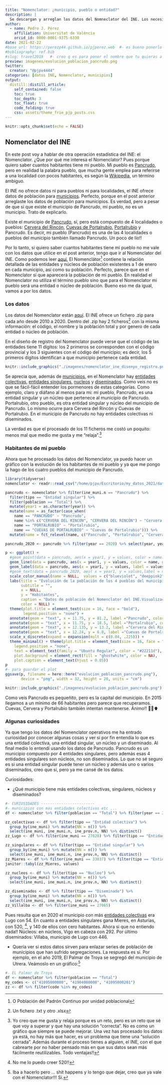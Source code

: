 ```yaml
---
title: "Nomenclator: ¿municipio, pueblo o entidad?"
description: |
  Se descargan y arreglan los datos del Nomneclator del INE. Los necesito para ver la evolución de la población de mi pueblo, Pancrudo. O ¿es municipio? ¿o entidad singular? ¿o nucleo? Para mi es mi pueblo diga lo que diga el INE.
author:
  - name: Pedro J. Pérez
    affiliation: Universitat de València
    orcid_id: 0000-0001-9375-6330
date: 2021-02-22
#base_url: https://perezp44.github.io/pjperez.web  #- es bueno ponerlo
#bibliography: ref.bib
#slug: travel2019   #- creo q es para poner el nombre que tu quieras a la carpeta del post
preview: imagenes/evolucion_poblacion_pancrudo.png
twitter:
  creator: "@pjpv4444"
categories: [datos INE, Nomenclator, municipios]
output:
  distill::distill_article:
    self_contained: false
    toc: true
    toc_depth: 3
    toc_float: true   
    code_folding: true
    css: assets/theme_frie_pjp_posts.css 
---
```



```r
knitr::opts_chunk$set(echo = FALSE)
```

## Nomenclator del INE

En este post voy a hablar de otra operación estadística del INE: el Nomenclator. ¿Que por qué me interesa el Nomenclator? Pues porque quiero saber cuantos habitantes tiene mi pueblo. Mi pueblo es [Pancrudo](https://es.wikipedia.org/wiki/Pancrudo), pero en realidad la palabra pueblo, que mucha gente emplea para referirse a una localidad con pocos habitantes, es según la [Wikipedia](https://es.wikipedia.org/wiki/Pueblo), un término ambiguo. 

El INE no ofrece datos ni para pueblos ni para localidades, el INE ofrece datos de población para [municipios](https://es.wikipedia.org/wiki/Municipio). Perfecto, porque en el post anterior arreglaste los datos de población para municipios. Es verdad, pero a pesar de que sí que existe el municipio de Pancrudo, mi pueblo, no es un municipio. Trato de explicarlo.

Existe el municipio de [Pancrudo](https://es.wikipedia.org/wiki/Pancrudo), sí, pero está compuesto de 4 localidades o pueblos: [Cervera del Rincón](https://es.wikipedia.org/wiki/Cervera_del_Rinc%C3%B3n), [Cuevas de Portalrubio](https://es.wikipedia.org/wiki/Cuevas_de_Portalrubio), [Portalrubio](https://es.wikipedia.org/wiki/Portalrubio) y Pancrudo. Es decir, mi pueblo (Pancrudo) es una de las 4 localidades o pueblos del municipio también llamado Pancrudo. Un poco de lío!!

Por lo tanto, si quiero saber cuantos habitantes tiene mi pueblo no me vale con los datos que utilice en el post anterior, tengo que ir al Nomenclator del INE. Como podemos leer [aquí](https://www.ine.es/dyngs/INEbase/es/operacion.htm?c=Estadistica_C&cid=1254736177010&menu=resultados&idp=1254734710990), El Nomenclátor^[O Población del Padrón Continuo por unidad poblacional] contiene la relación detallada de las entidades y núcleos de población existentes a 1 de enero en cada municipio, así como su población. Perfecto, parece que en el Nomenclator sí que aparecerá la población de mi pueblo. En realidad el Nomenclator no utiliza el término pueblo sino que para el Nomenclator mi pueblo será una entidad o núcleo de población. Bueno eso me da igual, vamos a por los datos.


### Los datos 

Los datos del Nomenclator están [aquí](https://www.ine.es/nomen2/ficheros.do). El INE ofrece un fichero .zip para cada año desde 2010 a 2020. Dentro del .zip hay 2 ficheros^[Un fichero .txt y otro .xlsx] con la misma información: el código, el nombre y la población total y por genero de cada entidad o núcleo de población.


En el diseño de registro del Nomenclator puede verse que el código de las entidades tiene 11 dígitos: los 2 primeros se corresponden con el código provincial y los 3 siguientes con el código del municipio; es decir, los 5 primeros dígitos identifican a que municipio pertenece cada entidad.


```r
knitr::include_graphics("./imagenes/nomenclator_ine_disenyo_registro.png")
```


Se aprecia que, además de [municipios](https://es.wikipedia.org/wiki/Municipio), en el Nomenclator hay [entidades colectivas](https://es.wikipedia.org/wiki/Entidad_colectiva_de_poblaci%C3%B3n), [entidades singulares](https://es.wikipedia.org/wiki/Entidad_singular_de_poblaci%C3%B3n), [nucleos](https://es.wikipedia.org/wiki/N%C3%BAcleo_de_poblaci%C3%B3n) y [diseminados](https://es.wikipedia.org/wiki/Diseminado). Como veis no es que se fácil-fácil entender los pormenores de estas categorías. Como ejemplo, claro y diáfano al menos para mi: mi pueblo, Pancrudo, es una entidad singular y un núcleo que pertenece al municipio de Pancrudo. Portalrubio, otro pueblo, es otra entidad singular y núcleo del municipio de Pancrudo. Lo mismo ocurre para Cervera del Rincón y Cuevas de Portalrubio. En el municipio de Pancrudo no hay entidades colectivas ni diseminados.


La verdad es que el procesado de los 11 ficheros me costó un poquito: menos mal que medio me gusta y me "relaja".^[Yo creo que me gusta y relaja porque es un reto, pero es un reto que sé que voy a superar y que hay una solución "correcta". No es como un gráfico que siempre se puede mejorar. Una vez has procesado los datos ya está, no hay más que hacer, es un problema que tiene una "solución cerrada". Además durante el proceso tienes a alguien, el INE, con el que cabrearte por no haber pensado más en que sus datos sean más fácilmente reutilizables. Todo ventajas!!]


### Habitantes de mi pueblo

Ahora que he procesado los datos del Nomenclator, ya puedo hacer un gráfico con la evolución de los habitantes de mi pueblo y ya que me pongo la hago de los cuatro pueblos del municipio de Pancrudo.

```r
library(tidyverse)
nomenclator <- readr::read_csv("/home/pjpv/Escritorio/my_datos_2021/datos/INE/nomenclator/ine_nomenclator_2010_2020.csv")

pancrudo <- nomenclator %>% filter(ine_muni.n == "Pancrudo") %>% 
  filter(tipo == "Entidad singular") %>% 
  filter(poblacion == "Total") %>% 
  mutate(year1 = as.character(year)) %>% 
  mutate(name = as_factor(case_when(
    name == "PANCRUDO" ~ "Pancrudo",
    name %in% c("CERVERA DEL RINCON", "CERVERA DEL RINCÓN") ~ "Cervera del Rincón",
    name == "PORTALRUBIO" ~ "Portalrubio",
    name == "CUEVAS DE PORTALRUBIO" ~ "Cuevas de Portalrubio"))) %>% 
  mutate(name = fct_relevel(name, c("Pancrudo", "Portalrubio", "Cervera del Rincón", "Cuevas de Portalrubio")))

pancrudo_2020 <- pancrudo %>% filter(year == 2020) %>% select(year, year1, name, values)

p <- ggplot() + 
  #geom_point(data = pancrudo, aes(x = year1, y = values, color = name)) +
  geom_line(data = pancrudo, aes(x = year1, y = values, color = name, group = name), size = 1.5) +
  geom_label(data = pancrudo, aes(x = year1, y = values, label = values)) +
  #geom_text(data = pancrudo_2020, aes( x = year1, y = values,label = name), nudge_x = 1, check_overlap = TRUE, hjust = 0.5) +
  scale_color_manual(name = NULL,  values = c("blueviolet", "deeppink2", "cadetblue4", "brown1")) +
  labs(title = "Evolución de la población de los 4 pueblos del municipio de Pancrudo",
       subtitle = "",
       x = NULL,
       y = "Habitantes",
       caption = "Datos de población del Nomenclator del INE.Visualización: @pjpv4444", 
       color = NULL) +
  theme(plot.title = element_text(size = 16, face = "bold"),
        legend.position = "none") +
  annotate(geom = "text", x = 11.75, y = 81.2, label ="Pancrudo", color = "black", size = 5) +
  annotate(geom = "text", x = 11.75, y = 18.5, label ="Portalrubio", color = "black", size = 5) +
  annotate(geom = "text", x = 12.135, y = 13.2, label ="Cervera del Rincón", color = "black", size = 5) +
  annotate(geom = "text", x = 12.24, y = 6.8, label ="Cuevas de Portalrubio", color = "black", size = 5) +
  scale_x_discrete(expand = expansion(mult = c(0.04, .225))) +
  theme_minimal() + theme(plot.title = element_text(size = 16, face = "bold"),
    legend.position = "none",
    text = element_text(family = "Ubuntu Regular", color = "#22211d"),
    plot.background = element_rect(fill = "ghostwhite", color = NA),
    plot.caption = element_text(hjust = 0.05))
p
#- para guardar el plot
ggsave(p, filename = here::here("evolucion_poblacion_pancrudo.png"),
       device = "png", width = 32, height = 20, units = "cm")

```

```r
knitr::include_graphics("./imagenes/evolucion_poblacion_pancrudo.png")
```

Como veis Pancrudo es pequeñito, pero es la capital del municipio. En 2015 llegamos a un mínimo de 66 habitantes pero parece que recuperamos. Cuevas, Cervera y P️ortalrubio también intentan mantenerse. Ánimo!! 💪🏿⬆


### Algunas curiosidades

Ya que tengo los datos del Nomenclator operativos me ha entrado curiosidad por conocer algunas cosas y ver si por fin entendía lo que es una entidad colectiva, una entidad singular, un núcleo y un diseminado. Al final medio lo entendí usando los datos de Pancrudo. Pancrudo es un municipio compuesto por 4 entidades singulares, pero además esas 4 entidades singulares son núcleos, no son diseminados. Lo que no sé seguro es si una entidad singular puede tener un núcleo y además uno o varios diseminados, creo que sí, pero ya me cansé de los datos.

Curiosidades:

- ¿Qué municipio tiene más entidades colectivas, singulares, núcleos y diseminados?

```r
#- CURIOSIDADES ------------------------
#- municipios con mas entidades colectivas etc ...
df <- nomenclator %>% filter(poblacion == "Total") %>% filter(year == 2020)

zz_colectivas <- df %>% filter(tipo == "Entidad colectiva") %>% 
  group_by(ine_muni) %>% mutate(NN = n()) %>% 
  select(ine_muni, ine_muni.n, ine_prov.n, NN) %>% distinct()
zz_Lugo <- df %>% filter(ine_muni == 27028) %>% filter(tipo == "Entidad colectiva")

zz_singulares <- df %>% filter(tipo == "Entidad singular") %>% 
  group_by(ine_muni) %>% mutate(NN = n()) %>% 
  select(ine_muni, ine_muni.n, ine_prov.n, NN) %>% distinct()
zz_Mieres <- df %>% filter(ine_muni == 33037) %>% filter(tipo == "Entidad singular")
janitor::tabyl(zz_Mieres, values)

zz_nucleos <- df %>% filter(tipo == "Nucleo") %>% 
  group_by(ine_muni) %>% mutate(NN = n()) %>% 
  select(ine_muni, ine_muni.n, ine_prov.n, NN) %>% distinct()

zz_diseminados <- df %>% filter(tipo == "Diseminado") %>% 
  group_by(ine_muni) %>% mutate(NN = n()) %>% 
  select(ine_muni, ine_muni.n, ine_prov.n, NN) %>% distinct()
zz_Villalba <- df %>% filter(ine_muni == 27065)


```

Pues resulta que en 2020 el municipio con más [entidades colectivas](https://es.wikipedia.org/wiki/Entidad_colectiva_de_poblaci%C3%B3n) era Lugo con 54. En cuanto a entidades singulares gana Mieres, en Asturias, con 520, ^[No me lo puedo creer 520!!], y 140 de ellos con cero habitantes. Ahora si que no entiendo nada!! Núcleos: en núcleos, Vigo en cabeza con 292. Por último diseminados: Villaba, municipio de Lugo con 446. 


- Quería ver si estos datos sirven para enlazar series de población de  municipios que han sufrido segregaciones. La respuesta es sí. Por ejemplo, en el año 2019, El Palmar de Troya se segregó del municipio de Utrera. Veámoslo en un gráfico:^[Iba a hacerlo pero ... shit happens y lo tengo que dejar, creo que ya vale con el Nomenclator!!! Sí.]

```r
#- EL Palmar de Troya
df <- nomenclator %>% filter(poblacion == "Total") 
my_codes <- c("41095000000", "41904000000", "41095000201")
zz <- df %>% filter(code %in% my_codes)
```





